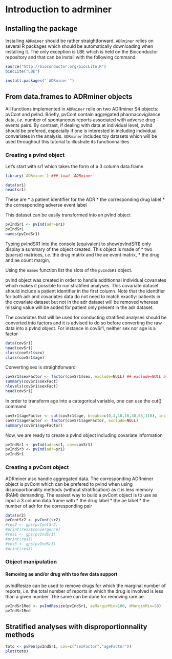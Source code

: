 Introduction to adrminer
========================================================


Installing the package
------------------------
Installing `ADRminer` should be rather straightforward. `ADRminer` relies on several R packages which should be automatically downloading when installing it. The only exception is LBE which is held on the Bioconductor repository and that can be install with the following command:

```r
source("http://bioconductor.org/biocLite.R")
biocLite("LBE")

install.packages("`ADRminer`")
```

From data.frames to ADRminer objects
--------------------------------------------------------
All functions implemented in `ADRminer` relie on two ADRminer S4 objects: pvCont and pvInd. Briefly, pvCont contain aggregated pharmacovigilance data, *i.e.* number of spontaneous reports associated with adverse drug - events pairs. By contrast, if dealing with data at individual level, pvInd should be prefered, especially if one is interested in including individual convariates in the analysis.
`ADRminer` includes toy datasets which will be used throughout this tutorial to illustrate its functionnalities

### Creating a pvInd object

Let's start with sr1 which takes the form of a 3 column data.frame
```r
library(`ADRminer`) ### load `ADRminer`

data(sr1)
head(sr1)
```
These are
* a patient identifier for the ADR
* the corresponding drug label 
* the corresponding adverse event label

This dataset can be easily transformed into an pvInd object
```r
pvIndSr1 <- pvInd(adr=sr1)
pvIndSr1
names(pvIndSr1)
```

Typing pvIndSR1 into the console (equivalent to show(pvIndSR1) only display a summary of the object created. This object is made of 
* two (sparse) matrices, *i.e.* the drug matrix and the ae event matrix, 
* the drug and ae count margin,

Using the `names` function list the slots of the `pvIndSR1` object.

pvInd object was created in order to handle additionnal individual covariates which makes it possible to run stratified analyses. This covariate dataset should include a patient identifier in the first column. Note that the identifier for both adr and covariates data do not need to match exactly: patients in the covariate dataset but not in the adr dataset will be removed whereas missing value will be added for patient only present in the adr dataset.

The covariates that will be used for conducting stratified analyses should be converted into factors and it is advised to do so before converting the raw data into a pvInd object. For instance in covSr1, neither sex nor age is a factor

```r
data(covSr1)
head(covSr1)
class(covSr1$sex)
class(covSr1$age)
```

Converting sex is straightforward
```r
covSr1$sexFactor <- factor(covSr1$sex, exclude=NULL) ## exclude=NULL allows to consider NA values as a factor level
summary(covSr1$sexFact)
nlevels(covSr1$sexFact)
head(covSr1)
```

In order to transform age into a categorical variable, one can use the cut() command
```r
covSr1$ageFactor <- cut(covSr1$age, breaks=c(0,3,10,18,40,65,110), include.lowest=T)
covSr1$ageFactor <- factor(covSr1$ageFactor, exclude=NULL)
summary(covSr1$ageFactor)
```

Now, we are ready to create a pvInd object including covariate information
```r
pvIndSr1 <- pvInd(adr=sr1, cov=covSr1)
pvIndSr3 <- pvInd(adr=sr1)
pvIndSr1
```

### Creating a pvCont object
ADRminer also handle aggregated data. The corresponding ADRminer object is pvCont which can be prefered to pvInd when using disproportionality methods (without stratification) as it is less memory (RAM) demanding.
The easiest way to build a pvCont object is to use as input a 3 column data.frame with
* the drug label
* the ae label
* the number of adr for the corresponding pair

```r
data(sr2)
pvContSr2 <- pvCont(sr2)
#res2 <- gps(pvContSr2)
#print(res2$convergence)
#res1 <- gps(pvIndSr1)
#print(res1)
#res3 <- gps(pvIndSr3)
#print(res3)
```


### Object manipulation

#### Removing ae and/or drug with too few data support

pvIndResize can be used to remove drugs for which the marginal number of reports, *i.e.* the total number of reports in which the drug is involved is less than a given number. The same can be done for removing rare ae.

```r
pvIndSr1Red <- pvIndResize(pvIndSr1, aeMarginMin=100, dMarginMin=50)
pvIndSr1Red
```

Stratified analyses with disproportionnality methods
--------------------------------------------------------



```r
toto <- pvPen(pvIndSr1, cov=c("sexFactor","ageFactor"))
plot(toto)
```

